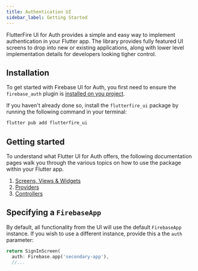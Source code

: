 ```yaml
---
title: Authentication UI
sidebar_label: Getting Started
---
```


FlutterFire UI for Auth provides a simple and easy way to implement authentication in your Flutter app.
The library provides fully featured UI screens to drop into new or existing applications, along with
lower level implementation details for developers looking tigher control.

## Installation

To get started with Firebase UI for Auth, you first need to ensure the `firebase_auth` plugin is
[installed on you project](https://firebase.flutter.dev/docs/auth/overview#installation).

If you haven't already done so, install the `flutterfire_ui` package by running the following command in your terminal:

```bash
flutter pub add flutterfire_ui
```

## Getting started

To understand what Flutter UI for Auth offers, the following documentation pages walk you through the various topics on 
how to use the package within your Flutter app.

1. [Screens, Views & Widgets](widgets.mdx)
1. [Providers](providers.mdx)
1. [Controllers](controllers.mdx)

## Specifying a `FirebaseApp`

By default, all functionality from the UI will use the default `FirebaseApp` instance. If you wish to use a
different instance, provide this a the `auth` parameter:

```dart
return SignInScreen(
  auth: Firebase.app('secondary-app'),
  //...
```
